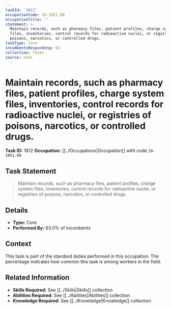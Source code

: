 ```yaml
---
taskId: '1812'
occupationCode: 29-1051.00
occupationTitle: ''
statement: >-
  Maintain records, such as pharmacy files, patient profiles, charge system
  files, inventories, control records for radioactive nuclei, or registries of
  poisons, narcotics, or controlled drugs.
taskType: Core
incumbentsResponding: 63
collection: Tasks
source: onet
---
```

# Maintain records, such as pharmacy files, patient profiles, charge system files, inventories, control records for radioactive nuclei, or registries of poisons, narcotics, or controlled drugs.

**Task ID:** 1812
**Occupation:** [[../Occupations|Occupation]] with code `29-1051.00`

## Task Statement

> Maintain records, such as pharmacy files, patient profiles, charge system files, inventories, control records for radioactive nuclei, or registries of poisons, narcotics, or controlled drugs.

## Details

- **Type:** Core
- **Performed By:** 63.0% of incumbents

## Context

This task is part of the standard duties performed in this occupation. The percentage indicates how common this task is among workers in the field.

## Related Information

- **Skills Required:** See [[../Skills|Skills]] collection
- **Abilities Required:** See [[../Abilities|Abilities]] collection
- **Knowledge Required:** See [[../Knowledge|Knowledge]] collection

